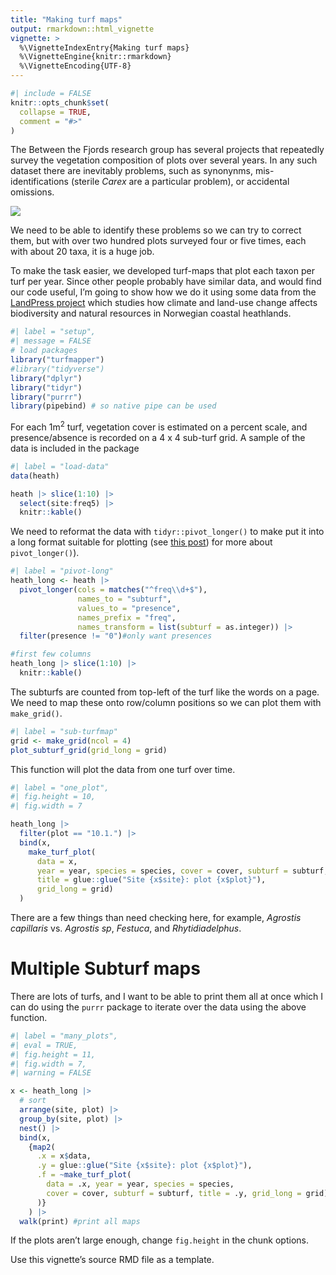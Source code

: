 ```yaml
---
title: "Making turf maps"
output: rmarkdown::html_vignette
vignette: >
  %\VignetteIndexEntry{Making turf maps}
  %\VignetteEngine{knitr::rmarkdown}
  %\VignetteEncoding{UTF-8}
---
```


```r
#| include = FALSE
knitr::opts_chunk$set(
  collapse = TRUE,
  comment = "#>"
)
```

The Between the Fjords research group has several projects that repeatedly survey the vegetation composition of plots over several years. In any such dataset there are inevitably problems, such as synonynms, mis-identifications (sterile _Carex_ are a particular problem), or accidental omissions. 

![](https://betweenthefjords.w.uib.no/files/2015/11/Siri-Lie-Olsen-300x225.jpg)

We need to be able to identify these problems so we can try to correct them, but with over two hundred plots surveyed four or five times, each with about 20 taxa, it is a huge job.

To make the task easier, we developed turf-maps that plot each taxon per turf per year. Since other people probably have similar data, and would find our code useful, I'm going to show how we do it using some data from the [LandPress project](https://www.uib.no/en/rg/EECRG/95156/landpress) which studies how climate and land-use change affects biodiversity and natural resources in Norwegian coastal heathlands. 

```r
#| label = "setup",
#| message = FALSE
# load packages
library("turfmapper")
#library("tidyverse")
library("dplyr")
library("tidyr")
library("purrr")
library(pipebind) # so native pipe can be used
```


For each 1m^2^ turf, vegetation cover is estimated on a percent scale, and presence/absence is recorded on a 4 x 4 sub-turf grid. A sample of the data is included in the package

```r
#| label = "load-data"
data(heath)

heath |> slice(1:10) |> 
  select(site:freq5) |>
  knitr::kable()
```

We need to reformat the data with `tidyr::pivot_longer()` to make put it into a long format suitable for plotting (see [this post](https://www.fromthebottomoftheheap.net/2019/10/25/pivoting-tidily/)) for more about `pivot_longer()`).

```r
#| label = "pivot-long"
heath_long <- heath |> 
  pivot_longer(cols = matches("^freq\\d+$"), 
               names_to = "subturf", 
               values_to = "presence", 
               names_prefix = "freq", 
               names_transform = list(subturf = as.integer)) |> 
  filter(presence != "0")#only want presences

#first few columns
heath_long |> slice(1:10) |> 
  knitr::kable()
```


The subturfs are counted from top-left of the turf like the words on a page. We need to map these onto row/column positions so we can plot them with `make_grid()`. 

```r
#| label = "sub-turfmap"
grid <- make_grid(ncol = 4)
plot_subturf_grid(grid_long = grid)
```

This function will plot the data from one turf over time. 

```r
#| label = "one_plot",
#| fig.height = 10,
#| fig.width = 7

heath_long |>
  filter(plot == "10.1.") |>
  bind(x, 
    make_turf_plot(
      data = x,
      year = year, species = species, cover = cover, subturf = subturf, 
      title = glue::glue("Site {x$site}: plot {x$plot}"), 
      grid_long = grid)
  )
```

There are a few things than need checking here, for example, _Agrostis capillaris_ vs. _Agrostis sp_, _Festuca_, and _Rhytidiadelphus_.

# Multiple Subturf maps

There are lots of turfs, and I want to be able to print them all at once which I can do using the `purrr` package to iterate over the data using the above function. 

```r
#| label = "many_plots",
#| eval = TRUE,
#| fig.height = 11,
#| fig.width = 7,
#| warning = FALSE

x <- heath_long |> 
  # sort
  arrange(site, plot) |> 
  group_by(site, plot) |> 
  nest() |> 
  bind(x, 
    {map2(
      .x = x$data, 
      .y = glue::glue("Site {x$site}: plot {x$plot}"),
      .f = ~make_turf_plot(
        data = .x, year = year, species = species, 
        cover = cover, subturf = subturf, title = .y, grid_long = grid)
      )}
    ) |> 
  walk(print) #print all maps
```

If the plots aren't large enough, change `fig.height` in the chunk options.

Use this vignette's source RMD file as a template.
